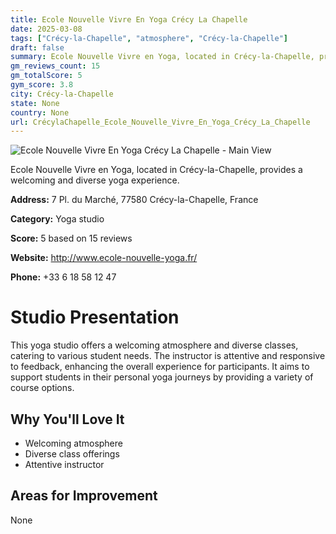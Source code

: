 ```yaml
---
title: Ecole Nouvelle Vivre En Yoga Crécy La Chapelle
date: 2025-03-08
tags: ["Crécy-la-Chapelle", "atmosphere", "Crécy-la-Chapelle"]  
draft: false
summary: Ecole Nouvelle Vivre en Yoga, located in Crécy-la-Chapelle, provides a welcoming and diverse yoga experience.
gm_reviews_count: 15
gm_totalScore: 5
gym_score: 3.8
city: Crécy-la-Chapelle
state: None
country: None
url: CrécylaChapelle_Ecole_Nouvelle_Vivre_En_Yoga_Crécy_La_Chapelle
---
```


<div className="aspect-[16/9] relative my-8">
  <img 
    src="https://streetviewpixels-pa.googleapis.com/v1/thumbnail?panoid=25fil0nsk3OpdHtMt-8FkQ&cb_client=search.gws-prod.gps&w=408&h=240&yaw=221.52753&pitch=0&thumbfov=100"
    alt="Ecole Nouvelle Vivre En Yoga Crécy La Chapelle - Main View"
    className="object-cover absolute inset-0 w-full h-full rounded-lg"
  />
</div>

Ecole Nouvelle Vivre en Yoga, located in Crécy-la-Chapelle, provides a welcoming and diverse yoga experience.

**Address:** 7 Pl. du Marché, 77580 Crécy-la-Chapelle, France

**Category:** Yoga studio

**Score:** 5 based on 15 reviews

**Website:** http://www.ecole-nouvelle-yoga.fr/

**Phone:** +33 6 18 58 12 47

# Studio Presentation

This yoga studio offers a welcoming atmosphere and diverse classes, catering to various student needs. The instructor is attentive and responsive to feedback, enhancing the overall experience for participants. It aims to support students in their personal yoga journeys by providing a variety of course options.

## Why You'll Love It

- Welcoming atmosphere
- Diverse class offerings
- Attentive instructor

## Areas for Improvement

None

<div className="grid grid-cols-1 xl:grid-cols-2 gap-4 my-8">

</div>